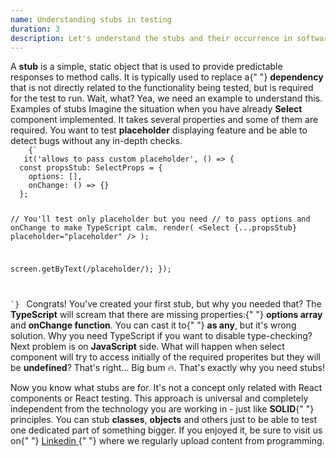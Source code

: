 ```yaml
---
name: Understanding stubs in testing
duration: 3
description: Let's understand the stubs and their occurrence in software testing. What they are, when they can be used, and how to use them?
---
```


<Prelude>
  <M>
    A <B>stub</B> is a simple, static object that is used to provide predictable
    responses to method calls. It is typically used to replace a{" "}
    <B>dependency</B> that is not directly related to the functionality being
    tested, but is required for the test to run.
  </M>
  <M>Wait, what? Yea, we need an example to understand this.</M>
</Prelude>

<Section>
  <XL>Examples of stubs</XL>
  <M>
    Imagine the situation when you have already <B>Select</B> component
    implemented. It takes several properties and some of them are required. You
    want to test <B>placeholder</B> displaying feature and be able to detect
    bugs without any in-depth checks.
  </M>
  <Code mode="static" lang="ts" description="This is stub!">
    {` 
   it('allows to pass custom placeholder', () => {
  const propsStub: SelectProps = {
    options: [], 
    onChange: () => {}
  };
  
  // You'll test only placeholder but you need 
  // to pass options and onChange to make TypeScript calm.
  render(
    <Select {...propsStub} placeholder="placeholder" />
  );
  
  screen.getByText(/placeholder/);
});
   
`}
  </Code>
  <M>Congrats! You've created your first stub, but why you needed that?</M>
  <M>
    The <B>TypeScript</B> will scream that there are missing properties:{" "}
    <B>options array</B> and <B>onChange function</B>. You can cast it to{" "}
    <B>as any</B>, but it's wrong solution. Why you need TypeScript if you want
    to disable type-checking?
  </M>
  <M>
    Next problem is on <B>JavaScript</B> side. What will happen when select
    component will try to access initially of the required properites but they
    will be <B>undefined</B>? That's right... Big bum 🔥.
  </M>
  <M>That's exactly why you need stubs!</M>
</Section>

<Summary>
  <M>
    Now you know what stubs are for. It's not a concept only related with React
    components or React testing. This approach is universal and completely
    independent from the technology you are working in - just like <B>SOLID</B>{" "}
    principles.
  </M>
  <M>
    You can stub <B>classes</B>, <B>objects</B> and others just to be able to
    test one dedicated part of something bigger.
  </M>
  <M>
    If you enjoyed it, be sure to visit us on{" "}
    <A href="https://www.linkedin.com/in/adrian-po%C5%82ubi%C5%84ski-281ab2172/" outside>
      Linkedin
    </A>{" "}
    where we regularly upload content from programming.
  </M>
</Summary>
